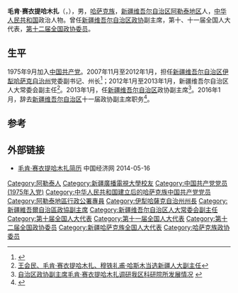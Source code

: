 {{not|马敖·赛依提哈木扎}}

'''毛肯·赛衣提哈木扎'''（{{lang-kk|ماۋكەن سەيىتقامزاۇلى|Mawken Seyitqamzaüli}}，{{bd|1952年|11月|catIdx=S賽}}），男，[[哈萨克族|哈萨克族]]，[[新疆维吾尔自治区|新疆维吾尔自治区]][[阿勒泰地区|阿勒泰地区]]人，[[中华人民共和国|中华人民共和国]]政治人物。曾任[[新疆维吾尔自治区政协|新疆维吾尔自治区政协]]副主席，第十、十一届全国人大代表，[[第十二届全国政协委员|第十二届全国政协委员]]。

== 生平 ==
1975年9月加入[[中国共产党|中国共产党]]。2007年11月至2012年1月，担任[[新疆维吾尔自治区|新疆维吾尔自治区]][[伊犁哈萨克自治州|伊犁哈萨克自治州]]党委副书记、州长<ref>{{cite news|title=毛肯·赛衣提哈木扎简历|url=http://news.hexun.com/2013-01-30/150768269.html|accessdate=2014-01-30|newspaper=和讯网|archive-date=2014-02-02|archive-url=https://web.archive.org/web/20140202171101/http://news.hexun.com/2013-01-30/150768269.html|dead-url=no}}</ref>；2012年1月至2013年1月，新疆维吾尔自治区人大常委会副主任<ref>[http://news.xinhuanet.com/local/2012-01/16/c_122592253.htm 王会民、毛肯·赛衣提哈木扎、穆铁礼甫·哈斯木当选新疆人大副主任]</ref>。2013年1月，任[[新疆维吾尔自治区|新疆维吾尔自治区]]政协副主席<ref>[http://www.xjkjt.gov.cn/www.xjkjt.gov.cn/zjgx/2013/43214.htm 自治区政协副主席毛肯·赛衣提哈木扎调研我区科研院所发展情况] {{webarchive|url=https://web.archive.org/web/20140116133752/http://www.xjkjt.gov.cn/www.xjkjt.gov.cn/zjgx/2013/43214.htm |date=2014-01-16 }}</ref>。2016年1月，辞去[[新疆维吾尔自治区|新疆维吾尔自治区]]十一届政协副主席职务<ref>{{cite web|accessdate=2016-01-15|url=http://www.thepaper.cn/newsDetail_forward_1421194|title=新疆自治区政协副主席“一下两上”，并补选两名区政协常委|publisher=澎湃新闻|archive-date=2016-02-13|archive-url=https://web.archive.org/web/20160213003059/http://www.thepaper.cn/newsDetail_forward_1421194|dead-url=no}}</ref>。

== 参考 ==
{{reflist}}

== 外部链接 ==
* [http://district.ce.cn/newarea/sddy/201301/31/t20130131_24084290_4.shtml 毛肯·赛衣提哈木扎简历] {{Wayback|url=http://district.ce.cn/newarea/sddy/201301/31/t20130131_24084290_4.shtml |date=20140517164757 }} 中国经济网 2014-05-16

{{中华人民共和国官员小作品}}

{{Authority control}}
{{DEFAULTSORT:S賽}}
[[Category:阿勒泰人|Category:阿勒泰人]]
[[Category:新疆廣播電視大學校友|Category:新疆廣播電視大學校友]]
[[Category:中国共产党党员_(1975年入党)|Category:中国共产党党员 (1975年入党)]]
[[Category:中华人民共和国建立后的哈萨克族中国共产党党员|Category:中华人民共和国建立后的哈萨克族中国共产党党员]]
[[Category:阿勒泰地區行政公署專員|Category:阿勒泰地區行政公署專員]]
[[Category:伊犁哈薩克自治州州長|Category:伊犁哈薩克自治州州長]]
[[Category:新疆維吾爾自治區政協副主席|Category:新疆維吾爾自治區政協副主席]]
[[Category:新疆维吾尔自治区人大常委会副主任|Category:新疆维吾尔自治区人大常委会副主任]]
[[Category:第十届全国人大代表|Category:第十届全国人大代表]]
[[Category:第十一届全国人大代表|Category:第十一届全国人大代表]]
[[Category:第十二届全国政协委员|Category:第十二届全国政协委员]]
[[Category:新疆哈萨克族全国人大代表|Category:新疆哈萨克族全国人大代表]]
[[Category:哈萨克族政协委员|Category:哈萨克族政协委员]]